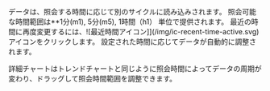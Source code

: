<InDoc product='mysql,oracle,oracle-pro'><ProdImg img='db-top-sql-chart-detail.png' desc='상세 차트 확인하기' /></InDoc>

データは、照会する時間に応じて別のサイクルに読み込みされます。 照会可能な時間範囲は**1分(m1), 5分(m5), 1時間（h1） 単位で提供されます。 最近の時間に再度変更するには、![最近時間アイコン]](/img/ic-recent-time-active.svg)アイコンをクリックします。 設定された時間に応じてデータが自動的に調整されます。

詳細チャートはトレンドチャートと同じように照会時間によってデータの周期が変わり、ドラッグして照会時間範囲を調整できます。
